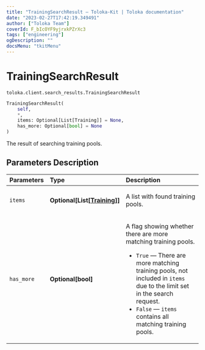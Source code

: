 ```yaml
---
title: "TrainingSearchResult — Toloka-Kit | Toloka documentation"
date: "2023-02-27T17:42:19.349491"
author: ["Toloka Team"]
coverId: F_bIcOYF9yjrxkPZrXc3
tags: ["engineering"]
ogDescription: ""
docsMenu: "tkitMenu"
---
```


# TrainingSearchResult
`toloka.client.search_results.TrainingSearchResult`

```python
TrainingSearchResult(
    self,
    *,
    items: Optional[List[Training]] = None,
    has_more: Optional[bool] = None
)
```

The result of searching training pools.

## Parameters Description

| Parameters | Type | Description |
| :----------| :----| :-----------|
`items`|**Optional\[List\[[Training](/docs/toloka-kit/reference/toloka.client.training.Training)\]\]**|<p>A list with found training pools.</p>
`has_more`|**Optional\[bool\]**|<p>A flag showing whether there are more matching training pools.</p> <ul> <li>`True` — There are more matching training pools, not included in `items` due to the limit set in the search request.</li> <li>`False` — `items` contains all matching training pools.</li> </ul>